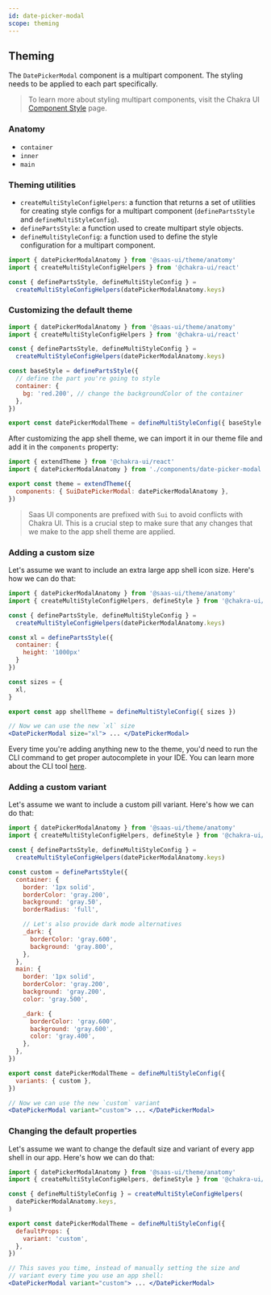 ```yaml
---
id: date-picker-modal
scope: theming
---
```


## Theming

The `DatePickerModal` component is a multipart component. The styling needs to be
applied to each part specifically.

> To learn more about styling multipart components, visit the Chakra UI
> [Component Style](https://chakra-ui.com/docs/styled-system/component-style#styling-multipart-components)
> page.

### Anatomy

- `container`
- `inner`
- `main`

### Theming utilities

- `createMultiStyleConfigHelpers`: a function that returns a set of utilities
  for creating style configs for a multipart component (`definePartsStyle` and
  `defineMultiStyleConfig`).
- `definePartsStyle`: a function used to create multipart style objects.
- `defineMultiStyleConfig`: a function used to define the style configuration
  for a multipart component.

```jsx live=false
import { datePickerModalAnatomy } from '@saas-ui/theme/anatomy'
import { createMultiStyleConfigHelpers } from '@chakra-ui/react'

const { definePartsStyle, defineMultiStyleConfig } =
  createMultiStyleConfigHelpers(datePickerModalAnatomy.keys)
```

### Customizing the default theme

```jsx live=false
import { datePickerModalAnatomy } from '@saas-ui/theme/anatomy'
import { createMultiStyleConfigHelpers } from '@chakra-ui/react'

const { definePartsStyle, defineMultiStyleConfig } =
  createMultiStyleConfigHelpers(datePickerModalAnatomy.keys)

const baseStyle = definePartsStyle({
  // define the part you're going to style
  container: {
    bg: 'red.200', // change the backgroundColor of the container
  },
})

export const datePickerModalTheme = defineMultiStyleConfig({ baseStyle })
```

After customizing the app shell theme, we can import it in our theme file and
add it in the `components` property:

```jsx live=false
import { extendTheme } from '@chakra-ui/react'
import { datePickerModalAnatomy } from './components/date-picker-modal'

export const theme = extendTheme({
  components: { SuiDatePickerModal: datePickerModalAnatomy },
})
```

> Saas UI components are prefixed with `Sui` to avoid conflicts with Chakra UI.
> This is a crucial step to make sure that any changes that we make to the
> app shell theme are applied.

### Adding a custom size

Let's assume we want to include an extra large app shell icon size. Here's how
we can do that:

```jsx live=false
import { datePickerModalAnatomy } from '@saas-ui/theme/anatomy'
import { createMultiStyleConfigHelpers, defineStyle } from '@chakra-ui/react'

const { definePartsStyle, defineMultiStyleConfig } =
  createMultiStyleConfigHelpers(datePickerModalAnatomy.keys)

const xl = definePartsStyle({
  container: {
    height: '1000px'
  }
})

const sizes = {
  xl,
}

export const app shellTheme = defineMultiStyleConfig({ sizes })

// Now we can use the new `xl` size
<DatePickerModal size="xl"> ... </DatePickerModal>
```

Every time you're adding anything new to the theme, you'd need to run the CLI
command to get proper autocomplete in your IDE. You can learn more about the CLI
tool [here](/docs/styled-system/cli).

### Adding a custom variant

Let's assume we want to include a custom pill variant. Here's how we can do
that:

```jsx live=false
import { datePickerModalAnatomy } from '@saas-ui/theme/anatomy'
import { createMultiStyleConfigHelpers, defineStyle } from '@chakra-ui/react'

const { definePartsStyle, defineMultiStyleConfig } =
  createMultiStyleConfigHelpers(datePickerModalAnatomy.keys)

const custom = definePartsStyle({
  container: {
    border: '1px solid',
    borderColor: 'gray.200',
    background: 'gray.50',
    borderRadius: 'full',

    // Let's also provide dark mode alternatives
    _dark: {
      borderColor: 'gray.600',
      background: 'gray.800',
    },
  },
  main: {
    border: '1px solid',
    borderColor: 'gray.200',
    background: 'gray.200',
    color: 'gray.500',

    _dark: {
      borderColor: 'gray.600',
      background: 'gray.600',
      color: 'gray.400',
    },
  },
})

export const datePickerModalTheme = defineMultiStyleConfig({
  variants: { custom },
})

// Now we can use the new `custom` variant
<DatePickerModal variant="custom"> ... </DatePickerModal>
```

### Changing the default properties

Let's assume we want to change the default size and variant of every app shell
in our app. Here's how we can do that:

```jsx live=false
import { datePickerModalAnatomy } from '@saas-ui/theme/anatomy'
import { createMultiStyleConfigHelpers, defineStyle } from '@chakra-ui/react'

const { defineMultiStyleConfig } = createMultiStyleConfigHelpers(
  datePickerModalAnatomy.keys,
)

export const datePickerModalTheme = defineMultiStyleConfig({
  defaultProps: {
    variant: 'custom',
  },
})

// This saves you time, instead of manually setting the size and
// variant every time you use an app shell:
<DatePickerModal variant="custom"> ... </DatePickerModal>
```
